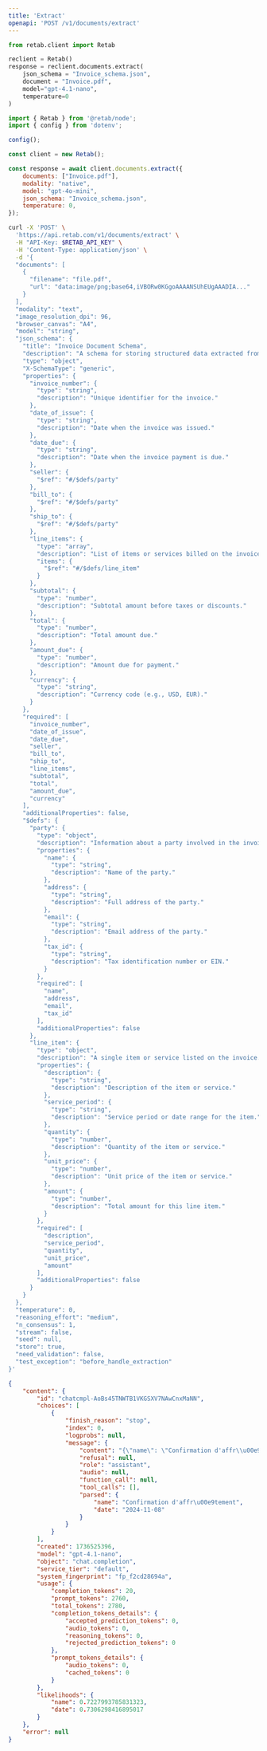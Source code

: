 ```yaml
---
title: 'Extract'
openapi: 'POST /v1/documents/extract'
---
```


<RequestExample>




```python python
from retab.client import Retab

reclient = Retab()
response = reclient.documents.extract(
    json_schema = "Invoice_schema.json",
    document = "Invoice.pdf",
    model="gpt-4.1-nano",
    temperature=0
)
```

```javascript javascript
import { Retab } from '@retab/node';
import { config } from 'dotenv';

config();

const client = new Retab();

const response = await client.documents.extract({
    documents: ["Invoice.pdf"],
    modality: "native",
    model: "gpt-4o-mini",
    json_schema: "Invoice_schema.json",
    temperature: 0,
});
```


```bash curl
curl -X 'POST' \
  'https://api.retab.com/v1/documents/extract' \
  -H "API-Key: $RETAB_API_KEY" \
  -H 'Content-Type: application/json' \
  -d '{
  "documents": [
    {
      "filename": "file.pdf",
      "url": "data:image/png;base64,iVBORw0KGgoAAAANSUhEUgAAADIA..."
    }
  ],
  "modality": "text",
  "image_resolution_dpi": 96,
  "browser_canvas": "A4",
  "model": "string",
  "json_schema": {
    "title": "Invoice Document Schema",
    "description": "A schema for storing structured data extracted from invoice documents, including parties, line items, and payment details.",
    "type": "object",
    "X-SchemaType": "generic",
    "properties": {
      "invoice_number": {
        "type": "string",
        "description": "Unique identifier for the invoice."
      },
      "date_of_issue": {
        "type": "string",
        "description": "Date when the invoice was issued."
      },
      "date_due": {
        "type": "string",
        "description": "Date when the invoice payment is due."
      },
      "seller": {
        "$ref": "#/$defs/party"
      },
      "bill_to": {
        "$ref": "#/$defs/party"
      },
      "ship_to": {
        "$ref": "#/$defs/party"
      },
      "line_items": {
        "type": "array",
        "description": "List of items or services billed on the invoice.",
        "items": {
          "$ref": "#/$defs/line_item"
        }
      },
      "subtotal": {
        "type": "number",
        "description": "Subtotal amount before taxes or discounts."
      },
      "total": {
        "type": "number",
        "description": "Total amount due."
      },
      "amount_due": {
        "type": "number",
        "description": "Amount due for payment."
      },
      "currency": {
        "type": "string",
        "description": "Currency code (e.g., USD, EUR)."
      }
    },
    "required": [
      "invoice_number",
      "date_of_issue",
      "date_due",
      "seller",
      "bill_to",
      "ship_to",
      "line_items",
      "subtotal",
      "total",
      "amount_due",
      "currency"
    ],
    "additionalProperties": false,
    "$defs": {
      "party": {
        "type": "object",
        "description": "Information about a party involved in the invoice (seller, buyer, or recipient).",
        "properties": {
          "name": {
            "type": "string",
            "description": "Name of the party."
          },
          "address": {
            "type": "string",
            "description": "Full address of the party."
          },
          "email": {
            "type": "string",
            "description": "Email address of the party."
          },
          "tax_id": {
            "type": "string",
            "description": "Tax identification number or EIN."
          }
        },
        "required": [
          "name",
          "address",
          "email",
          "tax_id"
        ],
        "additionalProperties": false
      },
      "line_item": {
        "type": "object",
        "description": "A single item or service listed on the invoice.",
        "properties": {
          "description": {
            "type": "string",
            "description": "Description of the item or service."
          },
          "service_period": {
            "type": "string",
            "description": "Service period or date range for the item."
          },
          "quantity": {
            "type": "number",
            "description": "Quantity of the item or service."
          },
          "unit_price": {
            "type": "number",
            "description": "Unit price of the item or service."
          },
          "amount": {
            "type": "number",
            "description": "Total amount for this line item."
          }
        },
        "required": [
          "description",
          "service_period",
          "quantity",
          "unit_price",
          "amount"
        ],
        "additionalProperties": false
      }
    }
  },
  "temperature": 0,
  "reasoning_effort": "medium",
  "n_consensus": 1,
  "stream": false,
  "seed": null,
  "store": true,
  "need_validation": false,
  "test_exception": "before_handle_extraction"
}'
```

</RequestExample>


<ResponseExample>

```json 200
{
    "content": {
        "id": "chatcmpl-AoBs45TNWTB1VKGSXV7NAwCnxMaNN",
        "choices": [
            {
                "finish_reason": "stop",
                "index": 0,
                "logprobs": null,
                "message": {
                    "content": "{\"name\": \"Confirmation d'affr\\u00e9tement\", \"date\": \"2024-11-08\"}",
                    "refusal": null,
                    "role": "assistant",
                    "audio": null,
                    "function_call": null,
                    "tool_calls": [],
                    "parsed": {
                        "name": "Confirmation d'affr\u00e9tement",
                        "date": "2024-11-08"
                    }
                }
            }
        ],
        "created": 1736525396,
        "model": "gpt-4.1-nano",
        "object": "chat.completion",
        "service_tier": "default",
        "system_fingerprint": "fp_f2cd28694a",
        "usage": {
            "completion_tokens": 20,
            "prompt_tokens": 2760,
            "total_tokens": 2780,
            "completion_tokens_details": {
                "accepted_prediction_tokens": 0,
                "audio_tokens": 0,
                "reasoning_tokens": 0,
                "rejected_prediction_tokens": 0
            },
            "prompt_tokens_details": {
                "audio_tokens": 0,
                "cached_tokens": 0
            }
        },
        "likelihoods": {
            "name": 0.7227993785831323,
            "date": 0.7306298416895017
        }
    },
    "error": null
}

```


</ResponseExample>


